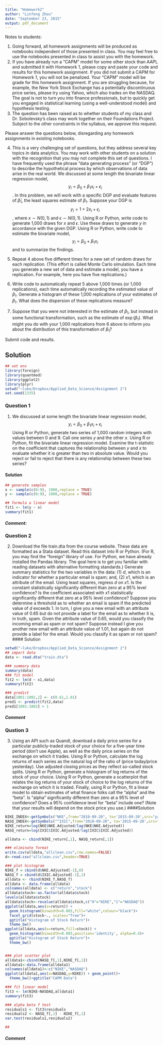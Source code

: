```yaml
---
title: "Homework2"
author: "Linfeng Zhou"
date: "September 23, 2015"
output: pdf_document
---
```


Notes to students:  

1. Going forward, all homework assignments will be produced as notebooks independent of those presented in class.  You may feel free to use the notebooks presented in class to assist you with the homework.  
2. If you have already run a "CAPM" model for some other stock than AAPL and submitted it with Homework 1, please copy and paste your code and results for this homework assignment.  If you did not submit a CAPM for Homework 1, you will not be penalized.  Your "CAPM" model will be grade for this homework assignment.  If you are struggling because, for example, the New York Stock Exchange has a potentially discontinuous price series, please try using Yahoo, which also trades on the NASDAQ.  The goal is not to turn you into finance professionals, but to quickly get you engaged in statistical learning (using a well-understood model) and hypothesis testing.  
3. The question has been raised as to whether students of my class and Dr. Sobolevsky's class may work together on their Foundations Project.  Subject to the other constraints in the syllabus, we approve this request.

Please answer the questions below, disregarding any homework assignments in existing notebooks.


   

4. This is a very challenging set of questions, but they address several key topics in data analytics.  You may work with other students on a solution with the recognition that you may not complete this set of questions.  I have frequently used the phrase "data generating process" (or "DGP") to describe the hypothetical process by which observations of data arise in the real world.  We discussed at some length the bivariate linear regression model, $$y_i=\beta_0+\beta_1 x_i+\epsilon_i$$.  In this problem, we will work with a specific DGP and evaluate features of $\widehat \beta_1$, the least squares estimate of $\beta_1$.  Suppose your DGP is $$y_i=1+2x_i+\epsilon_i$$, where $x \sim N(0,1)$ and $\epsilon \sim N(0,1)$.  Using R or Python, write code to generate 1,000 draws for $x$ and $\epsilon$.  Use these draws to generate $y$ in accordance with the given DGP.  Using R or Python, write code to estimate the bivariate model, $$y_i=\beta_0+\beta_1 x_i$$ and to summarize the findings.  

5. Repeat 4 above five different times for a new set of random draws for each replication.  (This effort is called Monte Carlo simulation.  Each time you generate a new set of data and estimate a model, you have a replication.  For example, here you have five replications.)   

6. Write code to automatically repeat 5 above 1,000 times (or 1,000 replications), each time automatically recording the estimated value of $\beta_1$.  Generate a histogram of these 1,000 replications of your estimates of $\beta_1$.  What does the dispersion of these replications measure?  

7. Suppose that you were not interested in the estimate of $\beta_1$, but instead in some functional transformation, such as the estimate of $\exp(\beta_1)$.  What might you do with your 1,000 replications from 6 above to inform you about the distribution of this transformation of $\beta_1$?

Submit code and results.

## Solution 
```r
## set env
library(foreign)
library(quantmod)
library(ggplot2)
library(plyr)
setwd("~luke/Dropbox/Applied_Data_Science/Assignment 2")
set.seed(1335)
```
### Question 1
1. We discussed at some length the bivariate linear regression model, $$y_i=\beta_0+\beta_1 x_i+\epsilon_i$$  Using R or Python,  generate two series of 1,000 random integers with values between 0 and 9.  Call one series $y$ and the other $x$.  Using R or Python, fit the bivariate linear regression model.  Examine the t-statistic on the coefficient that captures the relationship between $y$ and $x$ to evaluate whether it is greater than two in absolute value.  Would you reject or fail to reject that there is any relationship between these two series?

#### Solution
```r
## generate samples
x <- sample(c(0:9), 1000,replace = TRUE) 
y <- sample(c(0:9), 1000,replace = TRUE) 

## formula a linear model
fit1 <- lm(y ~ x)
summary(fit1)
```

##### Comment: 

### Question 2
2. Download the file train.dta from the course website.  These data are formatted as a Stata dataset.  Read this dataset into R or Python.  (For R, you may find the “foreign” library of use.  For Python, we have already installed the Pandas library.  The goal here is to get you familiar with reading datasets with alternative formatting standards.)  Generate summary statistics for the two variables in the data:  (1) $d$, which is an indicator for whether a particular email is spam; and, (2) $x1$, which is an attribute of the email.  Using least squares, regress $d$ on $x1$.  Is the constant statistically significantly different than zero at a 95% level confidence?  Is the coefficient associated with $x1$ statistically significantly different that zero at a 95% level confidence?  Suppose you determine a threshold as to whether an email is spam if the predicted value of $d$ exceeds 1.  In turn, I give you a new email with an attribute value of 0.65 but do not provide a label for the email as to whether it is, in truth, spam.  Given the attribute value of 0.65, would you classify the incoming email as spam or not spam?  Suppose instead I give you another new email with an attribute value of 1.01, but again do not provide a label for the email.  Would you classify it as spam or not spam?
#### Solution
```r
setwd("~luke/Dropbox/Applied_Data_Science/Assignment 2")
## import data 
data <- read.dta("train.dta")

### summary data
summary(data)
### fit model
fit2 <- lm(d ~ x1,data)
summary(fit2)

### predict 
data[1001:1002,2] <- c(0.61,1.01)
pred1 <- predict(fit2,data)
pred1[1001:1002] > 1
```

##### Comment 

### Qustion 3 
3. Using an API such as Quandl, download a daily price series for a particular publicly-traded stock of your choice for a five-year time period (don’t use Apple), as well as the daily price series on the exchange on which it trades.  Using R or Python, calculate the log returns of each series as the natural log of the ratio of (price today/price yesterday).  Use adjusted closing prices as they reflect so-called stock splits.  Using R or Python, generate a histogram of log returns of the stock of your choice.  Using R or Python, generate a scatterplot that relates the log returns of your stock of choice to the log returns of the exchange on which it is traded.  Finally, using R or Python, fit a linear model to obtain estimates of what finance folks call the "alpha" and the "beta".  Is "alpha" significantly different than zero at a 95% level of confidence?  Does a 95% confidence level for "beta" include one?  (Note that your results will depend on the stock price you use.) 
####Solution
```r
NIKE_INDEX<-getSymbols("NKE",from="2010-09-20", to='2015-09-20',src="yahoo") 
NASQ_INDEX<-getSymbols("^IXIC",from="2010-09-20", to='2015-09-20',src="yahoo")
NIKE_return=log(NKE$NKE.Adjusted/lag(NKE$NKE.Adjusted))
NASQ_return=log(IXIC$IXIC.Adjusted/lag(IXIC$IXIC.Adjusted))

alldata <- cbind(NIKE_return[,1], NASQ_return[,1])

### eliminate format
write.csv(alldata,"allclean.csv",row.names=FALSE)
d<-read.csv("allclean.csv",header=TRUE)

### plot histogram
NIKE_f = cbind(d$NKE.Adjusted[-1],0)
NASQ_f = cbind(d$IXIC.Adjusted[-1],1)
alldata <- rbind(NIKE_f,NASQ_f)
alldata <- data.frame(alldata)
colnames(alldata) <- c("return","stock")
alldata$stock<-as.factor(alldata$stock)
levels(alldata$stock)
alldata$stock<-revalue(alldata$stock,c("0"="NIKE","1"="NASDAQ"))
ggplot(alldata,aes(x=return)) + 
  geom_histogram(binwidth=0.003,fill="white",colour="black")+ 
  facet_grid(stock~., scales="free")+
  ggtitle("Histogram of Stock Return")+
  theme_bw()
ggplot(alldata,aes(x=return,fill=stock)) + 
  geom_histogram(binwidth=0.003,position='identity', alpha=0.4)+
  ggtitle("Histogram of Stock Return")+
  theme_bw()


### plot scatter plot 
alldata1<-cbind(NASQ_f[,1],NIKE_f[,1])
alldata1<-data.frame(alldata1)
colnames(alldata1)<-c("NIKE","NASDAQ")
ggplot(alldata1,aes(x=NASDAQ,y=NIKE)) + geom_point()+
  theme_bw()+ggtitle("CAPM Data")

### fit linear model 
fit3 <- lm(NIKE~NASDAQ,alldata1)
summary(fit3)

### alpha beta f test 
residuals1 <- fit3$residuals
residuals2 <- NASQ_f[,1] - NIKE_f[,1] 
var.test(residuals1,residuals2)

##
```
##### Comment 
